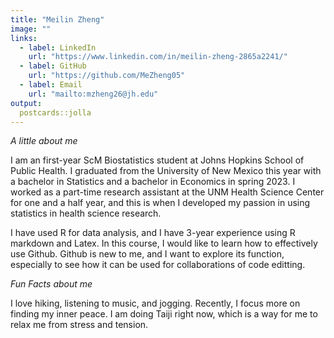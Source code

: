```yaml
---
title: "Meilin Zheng"
image: ""
links:
  - label: LinkedIn
    url: "https://www.linkedin.com/in/meilin-zheng-2865a2241/"
  - label: GitHub
    url: "https://github.com/MeZheng05"
  - label: Email
    url: "mailto:mzheng26@jh.edu"
output:
  postcards::jolla
---
```


*A little about me*

I am an first-year ScM Biostatistics student at Johns Hopkins School of Public Health. I graduated from the University of New Mexico this year with a bachelor in Statistics and a bachelor in Economics in spring 2023. I worked as a part-time research assistant at the UNM Health Science Center for one and a half year, and this is when I developed my passion in using statistics in health science research. 

I have used R for data analysis, and I have 3-year experience using R markdown and Latex. In this course, I would like to learn how to effectively use Github. Github is new to me, and I want to explore its function, especially to see how it can be used for collaborations of code editting. 


*Fun Facts about me*

I love hiking, listening to music, and jogging. Recently, I focus more on finding my inner peace. I am doing Taiji right now, which is a way for me to relax me from stress and tension. 



